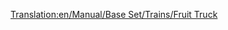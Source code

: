 [[Translation:en/Manual/Base Set/Trains/Fruit Truck]]
{{it/Manual/Base Set/Trains/Vagoni|Picture=[[File:en/Manual/Base Set/Trains/Fruittruck.png]]
|Name=Carro per frutta
|NormalCost=€ 2.132
|NormalWeight=18 / 43 t
|NormalCapacity=25 tonnellate di frutta
|MonoCost="
|MonoWeight=18 / 48 t
|MonoCapacity=30 tonnellate di frutta
|MagCost="
|MagWeight=18 / 50 t
|MagCapacity=32 tonnellate di frutta
|Description=Nelle aree [[en/Clima#tropicale|tropicali]] questo tipo di carro viene usato dalle piantagioni per trasportare la loro produzione alle fabbriche.
}}
